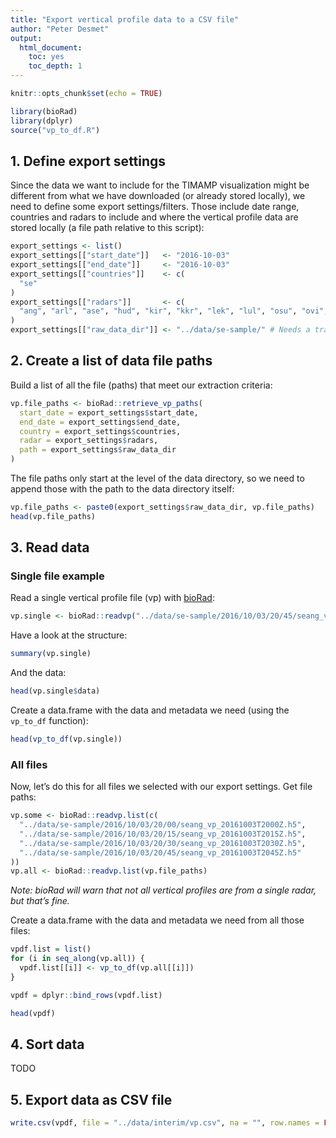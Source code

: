 ```yaml
---
title: "Export vertical profile data to a CSV file"
author: "Peter Desmet"
output:
  html_document:
    toc: yes
    toc_depth: 1
---
```


```r
knitr::opts_chunk$set(echo = TRUE)
```

```r
library(bioRad)
library(dplyr)
source("vp_to_df.R")
```

## 1. Define export settings

Since the data we want to include for the TIMAMP visualization might be different from what we have downloaded (or already stored locally), we need to define some export settings/filters. Those include date range, countries and radars to include and where the vertical profile data are stored locally (a file path relative to this script):

```r
export_settings <- list()
export_settings[["start_date"]]   <- "2016-10-03"
export_settings[["end_date"]]     <- "2016-10-03"
export_settings[["countries"]]    <- c(
  "se"
)
export_settings[["radars"]]       <- c(
  "ang", "arl", "ase", "hud", "kir", "kkr", "lek", "lul", "osu", "ovi", "var", "vil"
)
export_settings[["raw_data_dir"]] <- "../data/se-sample/" # Needs a trailing slash!
```

## 2. Create a list of data file paths

Build a list of all the file (paths) that meet our extraction criteria:

```r
vp.file_paths <- bioRad::retrieve_vp_paths(
  start_date = export_settings$start_date,
  end_date = export_settings$end_date,
  country = export_settings$countries,
  radar = export_settings$radars,
  path = export_settings$raw_data_dir
)
```

The file paths only start at the level of the data directory, so we need to append those with the path to the data directory itself:

```r
vp.file_paths <- paste0(export_settings$raw_data_dir, vp.file_paths)
head(vp.file_paths)
```

## 3. Read data

### Single file example

Read a single vertical profile file (vp) with [bioRad](https://github.com/adokter/bioRad):

```r
vp.single <- bioRad::readvp("../data/se-sample/2016/10/03/20/45/seang_vp_20161003T2045Z.h5")
```

Have a look at the structure:

```r
summary(vp.single)
```

And the data:

```r
head(vp.single$data)
```

Create a data.frame with the data and metadata we need (using the `vp_to_df` function):

```r
head(vp_to_df(vp.single))
```

### All files

Now, let's do this for all files we selected with our export settings. Get file paths:

```r
vp.some <- bioRad::readvp.list(c(
  "../data/se-sample/2016/10/03/20/00/seang_vp_20161003T2000Z.h5",
  "../data/se-sample/2016/10/03/20/15/seang_vp_20161003T2015Z.h5",
  "../data/se-sample/2016/10/03/20/30/seang_vp_20161003T2030Z.h5",
  "../data/se-sample/2016/10/03/20/45/seang_vp_20161003T2045Z.h5"
))
vp.all <- bioRad::readvp.list(vp.file_paths)
```

_Note: bioRad will warn that not all vertical profiles are from a single radar, but that's fine._

Create a data.frame with the data and metadata we need from all those files:

```r
vpdf.list = list()
for (i in seq_along(vp.all)) {
  vpdf.list[[i]] <- vp_to_df(vp.all[[i]])
}

vpdf = dplyr::bind_rows(vpdf.list)
```

```r
head(vpdf)
```

## 4. Sort data

TODO

## 5. Export data as CSV file

```r
write.csv(vpdf, file = "../data/interim/vp.csv", na = "", row.names = FALSE)
```
